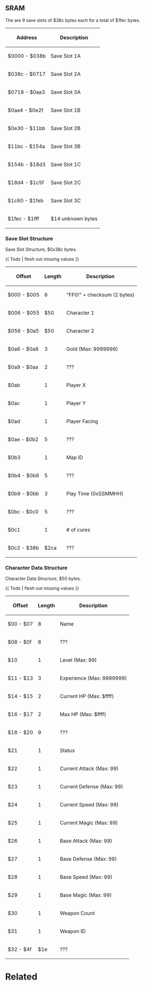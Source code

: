 {{srammap}}

==SRAM==

The are 9 save slots of $38c bytes each for a total of $1fec bytes.

{| class="wikitable"
|-
!  Address  !!  Description
|-
|  $0000 - $038b  ||  Save Slot 1A
|-
|  $038c - $0717  ||  Save Slot 2A
|-
|  $0718 - $0aa3  ||  Save Slot 3A
|-
|  $0aa4 - $0e2f  ||  Save Slot 1B
|-
|  $0e30 - $11bb  ||  Save Slot 2B
|-
|  $11bc - $154a  ||  Save Slot 3B
|-
|  $154b - $18d3  ||  Save Slot 1C
|-
|  $18d4 - $1c5f  ||  Save Slot 2C
|-
|  $1c60 - $1feb  ||  Save Slot 3C
|-  style="background-color: #eaecf0;"
|  $1fec - $1fff  ||  $14 unknown bytes
|}

===Save Slot Structure===

Save Slot Structure, $0x38c bytes.

{{ Todo | flesh out missing values }}

{| class="wikitable"
!  Offset  !!  Length  !!  Description
|-
|  $000 - $005  ||  6  ||  "FF0!" + checksum (2 bytes)
|-
|  $006 - $055  ||  $50  ||  Character 1
|-
|  $056 - $0a5  ||  $50  ||  Character 2
|-
|  $0a6 - $0a8  ||  3  ||  Gold (Max: 9999999)
|-  style="background-color: #eaecf0;"
|  $0a9 - $0aa  ||  2  ||  ???
|-
|  $0ab  ||  1  ||  Player X
|-
|  $0ac  ||  1  ||  Player Y
|-
|  $0ad  ||  1  ||  Player Facing
|-  style="background-color: #eaecf0;"
|  $0ae - $0b2  ||  5  ||  ???
|-
|  $0b3  ||  1  ||  Map ID
|-  style="background-color: #eaecf0;"
|  $0b4 - $0b8  ||  5  ||  ???
|-
|  $0b9 - $0bb  ||  3  ||  Play Time (0xSSMMHH)
|-  style="background-color: #eaecf0;"
|  $0bc - $0c0 ||  5  ||  ???
|-
|  $0c1  ||  1  ||  # of cures
|-  style="background-color: #eaecf0;"
|  $0c2 - $38b  ||  $2ca  ||  ???
|}

===Character Data Structure===

Character Data Structure, $50 bytes.

{{ Todo | flesh out missing values }}

{| class="wikitable"
!  Offset  !!  Length  !!  Description
|-
|  $00 - $07  ||  8  ||  Name
|-  style="background-color: #eaecf0;"
|  $08 - $0f  ||  8  ||  ???
|-
|  $10  ||  1  ||  Level (Max: 99)
|-
|  $11 - $13  ||  3  ||  Experience (Max: 9999999)
|-
|  $14 - $15  ||  2  ||  Current HP (Max: $ffff)
|-
|  $16 - $17  ||  2  ||  Max HP (Max: $ffff)
|-  style="background-color: #eaecf0;"
|  $18 - $20  ||  9  ||  ???
|-
|  $21  ||  1  ||  Status
|-
|  $22  ||  1  ||  Current Attack  (Max: 99)
|-
|  $23  ||  1  ||  Current Defense (Max: 99)
|-
|  $24  ||  1  ||  Current Speed   (Max: 99)
|-
|  $25  ||  1  ||  Current Magic   (Max: 99)
|-
|  $26  ||  1  ||  Base Attack  (Max: 99)
|-
|  $27  ||  1  ||  Base Defense (Max: 99)
|-
|  $28  ||  1  ||  Base Speed   (Max: 99)
|-
|  $29  ||  1  ||  Base Magic   (Max: 99)
|-
|  $30  ||  1  ||  Weapon Count
|-
|  $31  ||  1  ||  Weapon ID
|-  style="background-color: #eaecf0;"
|  $32 - $4f  ||  $1e  ||  ???
|}

=Related=
<br>

{{Internal Data}}
